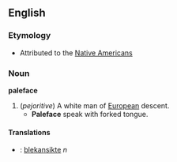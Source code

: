 == English ==
=== Etymology ===
*Attributed to the [[:w:Native American|Native American]]s
===Noun===
'''paleface'''
# (''pejoritive'') A white man of [[:w:European|European]] descent.
#* '''Paleface''' speak with forked tongue.

====Translations====
*{{sv}}: [[blekansikte]] ''n''